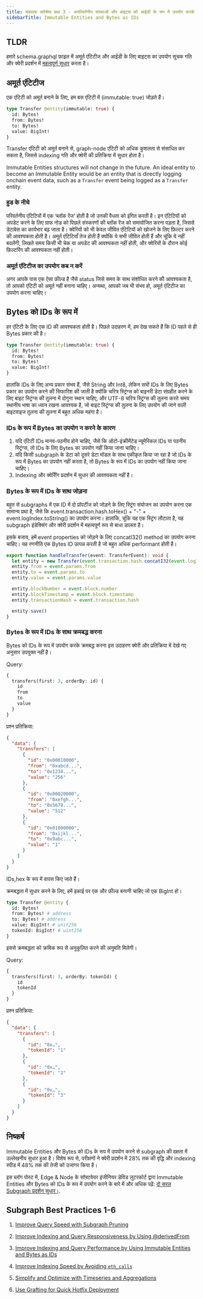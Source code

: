 ```yaml
---
title: सबग्राफ सर्वश्रेष्ठ प्रथा 3 - अपरिवर्तनीय संस्थाओं और बाइट्स को आईडी के रूप में उपयोग करके अनुक्रमण और क्वेरी प्रदर्शन में सुधार करें।
sidebarTitle: Immutable Entities and Bytes as IDs
---
```


## TLDR

हमारे schema.graphql फ़ाइल में अमूर्त एंटिटीज और आईडी के लिए बाइट्स का उपयोग सूचक गति और क्वेरी प्रदर्शन में [महत्वपूर्ण सुधार](https://thegraph.com/blog/two-simple-subgraph-performance-improvements/) करता है।

## अमूर्त एंटिटीज

एक एंटिटी को अमूर्त बनाने के लिए, हम बस एंटिटी में (immutable: true) जोड़ते हैं।

```graphql
type Transfer @entity(immutable: true) {
  id: Bytes!
  from: Bytes!
  to: Bytes!
  value: BigInt!
}
```

Transfer एंटिटी को अमूर्त बनाने से, graph-node एंटिटी को अधिक कुशलता से संसाधित कर सकता है, जिससे indexing गति और क्वेरी की प्रतिक्रिया में सुधार होता है।

Immutable Entities structures will not change in the future. An ideal entity to become an Immutable Entity would be an entity that is directly logging onchain event data, such as a `Transfer` event being logged as a `Transfer` entity.

### हुड के नीचे

परिवर्तनीय एंटिटियों में एक ‘ब्लॉक रेंज’ होती है जो उनकी वैधता को इंगित करती है। इन एंटिटियों को अपडेट करने के लिए ग्राफ नोड को पिछले संस्करणों की ब्लॉक रेंज को समायोजित करना पड़ता है, जिससे डेटाबेस का कार्यभार बढ़ जाता है। क्वेरियों को भी केवल जीवित एंटिटियों को खोजने के लिए फ़िल्टर करने की आवश्यकता होती है। अमूर्त एंटिटियाँ तेज होती हैं क्योंकि ये सभी जीवित होती हैं और चूंकि ये नहीं बदलेंगी, लिखते समय किसी भी चेक या अपडेट की आवश्यकता नहीं होती, और क्वेरियों के दौरान कोई फ़िल्टरिंग की आवश्यकता नहीं होती।

### अमूर्त एंटिटीज का उपयोग कब न करें

अगर आपके पास एक ऐसा फ़ील्ड है जैसे status जिसे समय के साथ संशोधित करने की आवश्यकता है, तो आपको एंटिटी को अमूर्त नहीं बनाना चाहिए। अन्यथा, आपको जब भी संभव हो, अमूर्त एंटिटीज का उपयोग करना चाहिए।

## Bytes को IDs के रूप में

हर एंटिटी के लिए एक ID की आवश्यकता होती है। पिछले उदाहरण में, हम देख सकते हैं कि ID पहले से ही Bytes प्रकार की है।

```graphql
type Transfer @entity(immutable: true) {
  id: Bytes!
  from: Bytes!
  to: Bytes!
  value: BigInt!
}
```

हालांकि IDs के लिए अन्य प्रकार संभव हैं, जैसे String और Int8, लेकिन सभी IDs के लिए Bytes प्रकार का उपयोग करने की सिफारिश की जाती है क्योंकि चरित्र स्ट्रिंग्स को बाइनरी डेटा संग्रहीत करने के लिए बाइट स्ट्रिंग्स की तुलना में दोगुना स्थान चाहिए, और UTF-8 चरित्र स्ट्रिंग्स की तुलना करते समय स्थानीय भाषा का ध्यान रखना आवश्यक है, जो बाइट स्ट्रिंग्स की तुलना के लिए उपयोग की जाने वाली बाइटवाइज तुलना की तुलना में बहुत अधिक महंगा है।

### IDs के रूप में Bytes का उपयोग न करने के कारण

1. यदि एंटिटी IDs मानव-पठनीय होने चाहिए, जैसे कि ऑटो-इंक्रीमेंटेड न्यूमेरिकल IDs या पठनीय स्ट्रिंग्स, तो IDs के लिए Bytes का उपयोग नहीं किया जाना चाहिए।
2. यदि किसी subgraph के डेटा को दूसरे डेटा मॉडल के साथ एकीकृत किया जा रहा है जो IDs के रूप में Bytes का उपयोग नहीं करता है, तो Bytes के रूप में IDs का उपयोग नहीं किया जाना चाहिए।
3. Indexing और क्वेरीिंग प्रदर्शन में सुधार की आवश्यकता नहीं है।

### Bytes के रूप में IDs के साथ जोड़ना

बहुत से subgraphs में एक ID में दो प्रॉपर्टीज को जोड़ने के लिए स्ट्रिंग संयोजन का उपयोग करना एक सामान्य प्रथा है, जैसे कि event.transaction.hash.toHex() + "-" + event.logIndex.toString() का उपयोग करना। हालांकि, चूंकि यह एक स्ट्रिंग लौटाता है, यह subgraph इंडेक्सिंग और क्वेरी प्रदर्शन में महत्वपूर्ण रूप से बाधा डालता है।

इसके बजाय, हमें event properties को जोड़ने के लिए concatI32() method का उपयोग करना चाहिए। यह रणनीति एक Bytes ID उत्पन्न करती है जो बहुत अधिक performant होती है।

```typescript
export function handleTransfer(event: TransferEvent): void {
  let entity = new Transfer(event.transaction.hash.concatI32(event.logIndex.toI32()))
  entity.from = event.params.from
  entity.to = event.params.to
  entity.value = event.params.value

  entity.blockNumber = event.block.number
  entity.blockTimestamp = event.block.timestamp
  entity.transactionHash = event.transaction.hash

  entity.save()
}
```

### Bytes के रूप में IDs के साथ क्रमबद्ध करना

Bytes को IDs के रूप में उपयोग करके क्रमबद्ध करना इस उदाहरण क्वेरी और प्रतिक्रिया में देखे गए अनुसार उपयुक्त नहीं है।

Query:

```graphql
{
  transfers(first: 3, orderBy: id) {
    id
    from
    to
    value
  }
}
```

प्रश्न प्रतिक्रिया: 

```json
{
  "data": {
    "transfers": [
      {
        "id": "0x00010000",
        "from": "0xabcd...",
        "to": "0x1234...",
        "value": "256"
      },
      {
        "id": "0x00020000",
        "from": "0xefgh...",
        "to": "0x5678...",
        "value": "512"
      },
      {
        "id": "0x01000000",
        "from": "0xijkl...",
        "to": "0x9abc...",
        "value": "1"
      }
    ]
  }
}
```

IDs,hex के रूप में वापस किए जाते हैं।

क्रमबद्धता में सुधार करने के लिए, हमें इकाई पर एक और फ़ील्ड बनानी चाहिए जो एक BigInt हो।

```graphql
type Transfer @entity {
  id: Bytes!
  from: Bytes! # address
  to: Bytes! # address
  value: BigInt! # unit256
  tokenId: BigInt! # uint256
}
```

इससे क्रमबद्धता को क्रमिक रूप से अनुकूलित करने की अनुमति मिलेगी।

Query:

```graphql
{
  transfers(first: 3, orderBy: tokenId) {
    id
    tokenId
  }
}
```

प्रश्न प्रतिक्रिया: 

```json
{
  "data": {
    "transfers": [
      {
        "id": "0x…",
        "tokenId": "1"
      },
      {
        "id": "0x…",
        "tokenId": "2"
      },
      {
        "id": "0x…",
        "tokenId": "3"
      }
    ]
  }
}
```

## निष्कर्ष

Immutable Entities और Bytes को IDs के रूप में उपयोग करने से subgraph की दक्षता में उल्लेखनीय सुधार हुआ है। विशेष रूप से, परीक्षणों ने क्वेरी प्रदर्शन में 28% तक की वृद्धि और indexing स्पीड में 48% तक की तेजी को उजागर किया है।

इस ब्लॉग पोस्ट में, Edge & Node के सॉफ़्टवेयर इंजीनियर डेविड लुटरकोर्ट द्वारा Immutable Entities और Bytes को IDs के रूप में उपयोग करने के बारे में और अधिक पढ़ें: [दो सरल Subgraph प्रदर्शन सुधार।](https://thegraph.com/blog/two-simple-subgraph-performance-improvements/).

## Subgraph Best Practices 1-6

1. [Improve Query Speed with Subgraph Pruning](/subgraphs/best-practices/pruning/)

2. [Improve Indexing and Query Responsiveness by Using @derivedFrom](/subgraphs/best-practices/derivedfrom/)

3. [Improve Indexing and Query Performance by Using Immutable Entities and Bytes as IDs](/subgraphs/best-practices/immutable-entities-bytes-as-ids/)

4. [Improve Indexing Speed by Avoiding `eth_calls`](/subgraphs/best-practices/avoid-eth-calls/)

5. [Simplify and Optimize with Timeseries and Aggregations](/subgraphs/best-practices/timeseries/)

6. [Use Grafting for Quick Hotfix Deployment](/subgraphs/best-practices/grafting-hotfix/)
